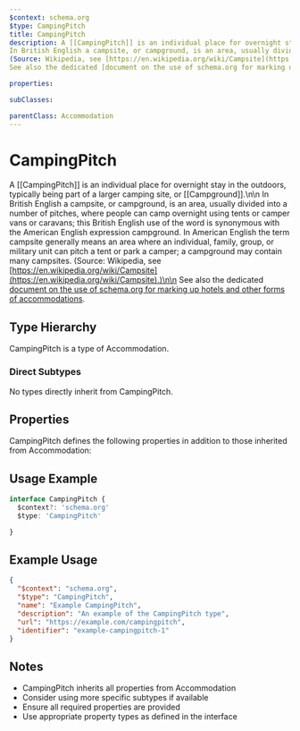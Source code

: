 ```yaml
---
$context: schema.org
$type: CampingPitch
title: CampingPitch
description: A [[CampingPitch]] is an individual place for overnight stay in the outdoors, typically being part of a larger camping site, or [[Campground]].\n\n
In British English a campsite, or campground, is an area, usually divided into a number of pitches, where people can camp overnight using tents or camper vans or caravans; this British English use of the word is synonymous with the American English expression campground. In American English the term campsite generally means an area where an individual, family, group, or military unit can pitch a tent or park a camper; a campground may contain many campsites.
(Source: Wikipedia, see [https://en.wikipedia.org/wiki/Campsite](https://en.wikipedia.org/wiki/Campsite).)\n\n
See also the dedicated [document on the use of schema.org for marking up hotels and other forms of accommodations](/docs/hotels.html).

properties:

subClasses:

parentClass: Accommodation
---
```


# CampingPitch

A [[CampingPitch]] is an individual place for overnight stay in the outdoors, typically being part of a larger camping site, or [[Campground]].\n\n
In British English a campsite, or campground, is an area, usually divided into a number of pitches, where people can camp overnight using tents or camper vans or caravans; this British English use of the word is synonymous with the American English expression campground. In American English the term campsite generally means an area where an individual, family, group, or military unit can pitch a tent or park a camper; a campground may contain many campsites.
(Source: Wikipedia, see [https://en.wikipedia.org/wiki/Campsite](https://en.wikipedia.org/wiki/Campsite).)\n\n
See also the dedicated [document on the use of schema.org for marking up hotels and other forms of accommodations](/docs/hotels.html).


## Type Hierarchy

CampingPitch is a type of Accommodation.

### Direct Subtypes

No types directly inherit from CampingPitch.

## Properties

CampingPitch defines the following properties in addition to those inherited from Accommodation:



## Usage Example

```typescript
interface CampingPitch {
  $context?: 'schema.org'
  $type: 'CampingPitch'

}
```

## Example Usage

```json
{
  "$context": "schema.org",
  "$type": "CampingPitch",
  "name": "Example CampingPitch",
  "description": "An example of the CampingPitch type",
  "url": "https://example.com/campingpitch",
  "identifier": "example-campingpitch-1"
}
```

## Notes

- CampingPitch inherits all properties from Accommodation
- Consider using more specific subtypes if available
- Ensure all required properties are provided
- Use appropriate property types as defined in the interface
